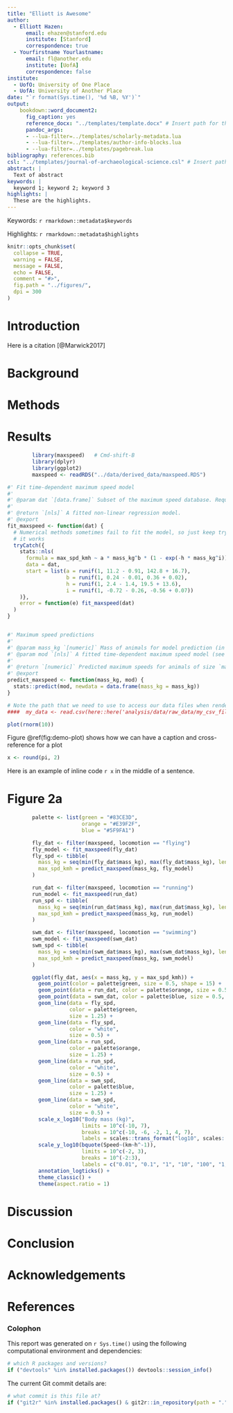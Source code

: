 ```yaml
---
title: "Elliott is Awesome"
author:
  - Elliott Hazen:
      email: ehazen@stanford.edu
      institute: [Stanford]
      correspondence: true
  - Yourfirstname Yourlastname:
      email: fl@another.edu
      institute: [UofA]
      correspondence: false
institute:
  - UofO: University of One Place
  - UofA: University of Another Place
date: "`r format(Sys.time(), '%d %B, %Y')`"
output: 
    bookdown::word_document2:
      fig_caption: yes
      reference_docx: "../templates/template.docx" # Insert path for the DOCX file
      pandoc_args:
      - --lua-filter=../templates/scholarly-metadata.lua
      - --lua-filter=../templates/author-info-blocks.lua
      - --lua-filter=../templates/pagebreak.lua
bibliography: references.bib
csl: "../templates/journal-of-archaeological-science.csl" # Insert path for the bib-style
abstract: |
  Text of abstract
keywords: |
  keyword 1; keyword 2; keyword 3
highlights: |
  These are the highlights. 
---
```


<!-- This is the format for text comments that will be ignored during renderings. Do not put R code in these comments because it will not be ignored. -->

<!-- With the following code you can access and display values from the yml header above. -->

Keywords: `r rmarkdown::metadata$keywords`

Highlights: `r rmarkdown::metadata$highlights`

<!-- The following code chunk defines some general settings how code chunks should behave. -->

```r
knitr::opts_chunk$set(
  collapse = TRUE,
  warning = FALSE,
  message = FALSE,
  echo = FALSE,
  comment = "#>",
  fig.path = "../figures/",
  dpi = 300
)
```

<!-- The actual document text starts here: -->

# Introduction

Here is a citation [@Marwick2017]

# Background

# Methods

# Results

```r
        library(maxspeed)   # Cmd-shift-B
        library(dplyr)
        library(ggplot2)
        maxspeed <- readRDS("../data/derived_data/maxspeed.RDS")
```

```r
#' Fit time-dependent maximum speed model
#'
#' @param dat `[data.frame]` Subset of the maximum speed database. Requires columns `max_spd_kmh` and `mass_kg`.
#'
#' @return `[nls]` A fitted non-linear regression model.
#' @export
fit_maxspeed <- function(dat) {
  # Numerical methods sometimes fail to fit the model, so just keep trying until
  # it works
  tryCatch({
    stats::nls(
      formula = max_spd_kmh ~ a * mass_kg^b * (1 - exp(-h * mass_kg^i)),
      data = dat,
      start = list(a = runif(1, 11.2 - 0.91, 142.8 + 16.7),
                   b = runif(1, 0.24 - 0.01, 0.36 + 0.02),
                   h = runif(1, 2.4 - 1.4, 19.5 + 13.6),
                   i = runif(1, -0.72 - 0.26, -0.56 + 0.07))
    )},
    error = function(e) fit_maxspeed(dat)
  )
}


#' Maximum speed predictions
#'
#' @param mass_kg `[numeric]` Mass of animals for model prediction (in kg)
#' @param mod `[nls]` A fitted time-dependent maximum speed model (see `fit_maxspeed()`)
#'
#' @return `[numeric]` Predicted maximum speeds for animals of size `mass_kg`
#' @export
predict_maxspeed <- function(mass_kg, mod) {
  stats::predict(mod, newdata = data.frame(mass_kg = mass_kg))
}

```


<!-- Here's some example analysis code: -->

```r
# Note the path that we need to use to access our data files when rendering this document
####  my_data <- read.csv(here::here('analysis/data/raw_data/my_csv_file.csv'))
```

```r
plot(rnorm(10))
```

Figure \@ref(fig:demo-plot) shows how we can have a caption and cross-reference for a plot

```r
x <- round(pi, 2)
```

Here is an example of inline code `r x` in the middle of a sentence. 

# Figure 2a

```r
        palette <- list(green = "#83CE3D",
                        orange = "#E39F2F",
                        blue = "#5F9FA1")

        fly_dat <- filter(maxspeed, locomotion == "flying")
        fly_model <- fit_maxspeed(fly_dat)
        fly_spd <- tibble(
          mass_kg = seq(min(fly_dat$mass_kg), max(fly_dat$mass_kg), length.out = 1000),
          max_spd_kmh = predict_maxspeed(mass_kg, fly_model)
        )

        run_dat <- filter(maxspeed, locomotion == "running")
        run_model <- fit_maxspeed(run_dat)
        run_spd <- tibble(
          mass_kg = seq(min(run_dat$mass_kg), max(run_dat$mass_kg), length.out = 1000),
          max_spd_kmh = predict_maxspeed(mass_kg, run_model)
        )

        swm_dat <- filter(maxspeed, locomotion == "swimming")
        swm_model <- fit_maxspeed(swm_dat)
        swm_spd <- tibble(
          mass_kg = seq(min(swm_dat$mass_kg), max(swm_dat$mass_kg), length.out = 1000),
          max_spd_kmh = predict_maxspeed(mass_kg, swm_model)
        )

        ggplot(fly_dat, aes(x = mass_kg, y = max_spd_kmh)) +
          geom_point(color = palette$green, size = 0.5, shape = 15) +
          geom_point(data = run_dat, color = palette$orange, size = 0.5, shape = 16) +
          geom_point(data = swm_dat, color = palette$blue, size = 0.5, shape = 17) +
          geom_line(data = fly_spd, 
                    color = palette$green, 
                    size = 1.25) +
          geom_line(data = fly_spd, 
                    color = "white", 
                    size = 0.5) +
          geom_line(data = run_spd, 
                    color = palette$orange, 
                    size = 1.25) +
          geom_line(data = run_spd, 
                    color = "white", 
                    size = 0.5) +
          geom_line(data = swm_spd, 
                    color = palette$blue, 
                    size = 1.25) +
          geom_line(data = swm_spd, 
                    color = "white", 
                    size = 0.5) +
          scale_x_log10("Body mass (kg)",
                        limits = 10^c(-10, 7),
                        breaks = 10^c(-10, -6, -2, 1, 4, 7),
                        labels = scales::trans_format("log10", scales::math_format(10^.x))) +
          scale_y_log10(bquote(Speed~(km~h^-1)),
                        limits = 10^c(-2, 3),
                        breaks = 10^(-2:3),
                        labels = c("0.01", "0.1", "1", "10", "100", "1,000")) +
          annotation_logticks() +
          theme_classic() +
          theme(aspect.ratio = 1)
```
# Discussion

# Conclusion

# Acknowledgements

<!-- The following line inserts a page break  -->

\newpage

# References 

<!-- The following line ensures the references appear here for the MS Word or HTML output files, rather than right at the end of the document (this will not work for PDF files):  -->

<div id="refs"></div>

\newpage

### Colophon

This report was generated on `r Sys.time()` using the following computational environment and dependencies: 

```r
# which R packages and versions?
if ("devtools" %in% installed.packages()) devtools::session_info()
```

The current Git commit details are:

```r
# what commit is this file at? 
if ("git2r" %in% installed.packages() & git2r::in_repository(path = ".")) git2r::repository(here::here())  
```
